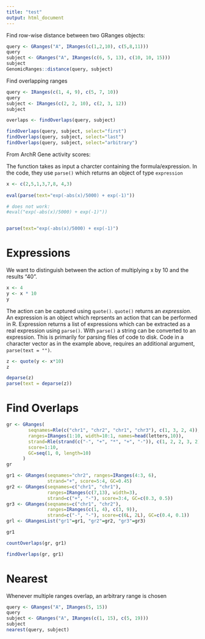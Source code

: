 ```yaml
---
title: "test"
output: html_document
---
```


Find row-wise distance between two GRanges objects:

```r
query <- GRanges("A", IRanges(c(1,2,10), c(5,8,11)))
query
subject <- GRanges("A", IRanges(c(6, 5, 13), c(10, 10, 15))) 
subject
GenomicRanges::distance(query, subject)
```


Find overlapping ranges

```r
query <- IRanges(c(1, 4, 9), c(5, 7, 10))
query
subject <- IRanges(c(2, 2, 10), c(2, 3, 12))
subject

overlaps <- findOverlaps(query, subject)

findOverlaps(query, subject, select="first")
findOverlaps(query, subject, select="last")
findOverlaps(query, subject, select="arbitrary")
```


From ArchR Gene activity scores:

The function takes as input a charcter containing the formula/expression.
In the code, they use `parse()` which returns an object of type `expression`  

```r

x <- c(2,5,1,3,7,8, 4,3)
 
eval(parse(text="exp(-abs(x)/5000) + exp(-1)"))

# does not work:
#eval("exp(-abs(x)/5000) + exp(-1)"))


parse(text="exp(-abs(x)/5000) + exp(-1)")
```



# Expressions

We want to distinguish between the action of multiplying x by 10 and the results
"40". 

```r
x <- 4
y <- x * 10
y
```

The action can be captured using `quote()`. `quote()` returns an *expression*. An
expression is an object which reprsents an action that can be performed in R. Expression
returns a list of expressions which can be extracted as a real expression using 
`parse()`. With `parse()` a string can be converted to an expression. This is primarily
for parsing files of code to disk. Code in a character vector as in the example above,
requires an additional argument, `parse(text = "")`. 

```r
z <- quote(y <- x*10)
z

deparse(z)
parse(text = deparse(z))

```

# Find Overlaps

```r

gr <- GRanges(
        seqnames=Rle(c("chr1", "chr2", "chr1", "chr3"), c(1, 3, 2, 4)),
        ranges=IRanges(1:10, width=10:1, names=head(letters,10)),
        strand=Rle(strand(c("-", "+", "*", "+", "-")), c(1, 2, 2, 3, 2)),
        score=1:10,
        GC=seq(1, 0, length=10)
      )
gr

gr1 <- GRanges(seqnames="chr2", ranges=IRanges(4:3, 6),
               strand="+", score=5:4, GC=0.45)
gr2 <- GRanges(seqnames=c("chr1", "chr1"),
               ranges=IRanges(c(7,13), width=3),
               strand=c("+", "-"), score=3:4, GC=c(0.3, 0.5))
gr3 <- GRanges(seqnames=c("chr1", "chr2"),
               ranges=IRanges(c(1, 4), c(3, 9)),
               strand=c("-", "-"), score=c(6L, 2L), GC=c(0.4, 0.1))
grl <- GRangesList("gr1"=gr1, "gr2"=gr2, "gr3"=gr3)

gr1

```

```r
countOverlaps(gr, gr1)
```


```r
findOverlaps(gr, gr1)
```



# Nearest

Whenever multiple ranges overlap, an arbitrary range is chosen

```r
query <- GRanges("A", IRanges(5, 15))
query
subject <- GRanges("A", IRanges(c(1, 15), c(5, 19)))
subject
nearest(query, subject)
```

